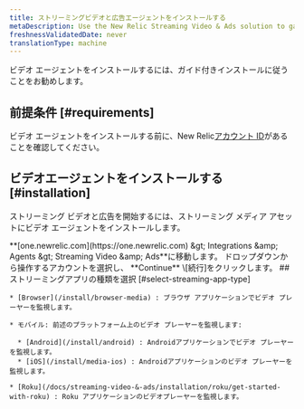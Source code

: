 ```yaml
---
title: ストリーミングビデオと広告エージェントをインストールする
metaDescription: Use the New Relic Streaming Video & Ads solution to gain deep visibility and actionable insights into real user experiences.
freshnessValidatedDate: never
translationType: machine
---
```


ビデオ エージェントをインストールするには、ガイド付きインストールに従うことをお勧めします。

## 前提条件 [#requirements]

ビデオ エージェントをインストールする前に、New Relic[アカウント ID](/docs/accounts/accounts-billing/account-setup/account-id)があることを確認してください。

## ビデオエージェントをインストールする [#installation]

ストリーミング ビデオと広告を開始するには、ストリーミング メディア アセットにビデオ エージェントをインストールします。

<Steps>
  <Step>
    <DNT>**[one.newrelic.com](https://one.newrelic.com) &amp;gt; Integrations &amp;amp; Agents &amp;gt; Streaming Video &amp;amp; Ads**</DNT>に移動します。
  </Step>

  <Step>
    ドロップダウンから操作するアカウントを選択し、 **Continue** \[続行]をクリックします。
  </Step>

  <Step>
    ## ストリーミングアプリの種類を選択 [#select-streaming-app-type]

    * [Browser](/install/browser-media) : ブラウザ アプリケーションでビデオ プレーヤーを監視します。

    * モバイル: 前述のプラットフォーム上のビデオ プレーヤーを監視します:

      * [Android](/install/android) : Androidアプリケーションでビデオ プレーヤーを監視します。
      * [iOS](/install/media-ios) : Androidアプリケーションのビデオ プレーヤーを監視します。

    * [Roku](/docs/streaming-video-&-ads/installation/roku/get-started-with-roku) : Roku アプリケーションのビデオプレーヤーを監視します。
  </Step>
</Steps>
